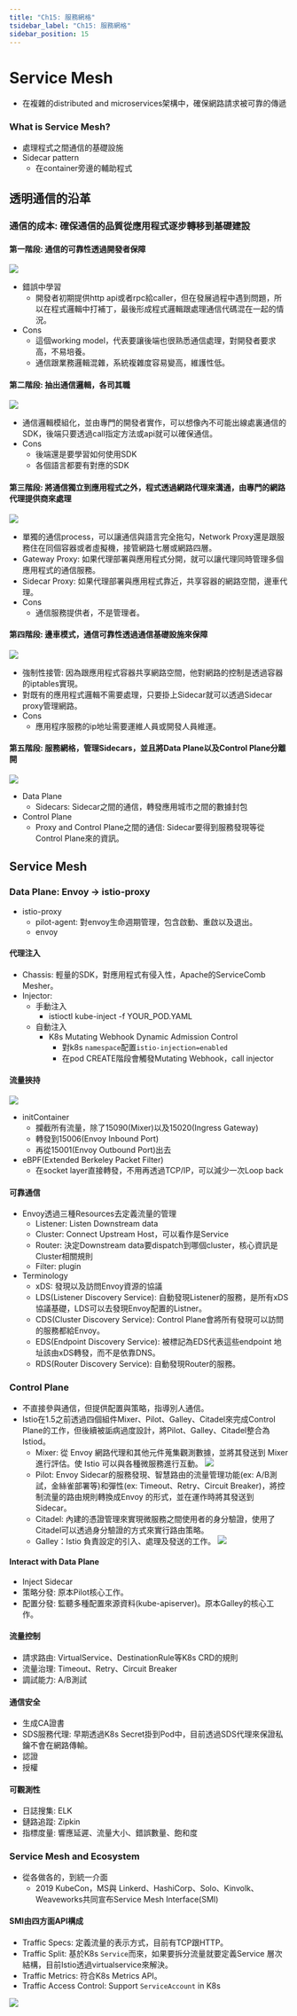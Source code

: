 ```yaml
---
title: "Ch15: 服務網格"
tsidebar_label: "Ch15: 服務網格"
sidebar_position: 15
---
```


# Service Mesh
- 在複雜的distributed and microservices架構中，確保網路請求被可靠的傳遞

### What is Service Mesh?
- 處理程式之間通信的基礎設施
- Sidecar pattern
    - 在container旁邊的輔助程式

## 透明通信的沿革
### 通信的成本: 確保通信的品質從應用程式逐步轉移到基礎建設
#### 第一階段: 通信的可靠性透過開發者保障
![](./ch15/15-1.png)
- 錯誤中學習
    - 開發者初期提供http api或者rpc給caller，但在發展過程中遇到問題，所以在程式邏輯中打補丁，最後形成程式邏輯跟處理通信代碼混在一起的情況。
- Cons
    - 這個working model，代表要讓後端也很熟悉通信處理，對開發者要求高，不易培養。
    - 通信跟業務邏輯混雜，系統複雜度容易變高，維護性低。

#### 第二階段: 抽出通信邏輯，各司其職
![](./ch15/15-2.png)
- 通信邏輯模組化，並由專門的開發者實作，可以想像內不可能出線處裏通信的SDK，後端只要透過call指定方法或api就可以確保通信。
- Cons
    - 後端還是要學習如何使用SDK
    - 各個語言都要有對應的SDK

#### 第三階段: 將通信獨立到應用程式之外，程式透過網路代理來溝通，由專門的網路代理提供商來處理
![](./ch15/15-3.png)
- 單獨的通信process，可以讓通信與語言完全拖勾，Network Proxy還是跟服務住在同個容器或者虛擬機，接管網路七層或網路四層。
- Gateway Proxy: 如果代理部署與應用程式分開，就可以讓代理同時管理多個應用程式的通信服務。
- Sidecar Proxy: 如果代理部署與應用程式靠近，共享容器的網路空間，邊車代理。
- Cons
    - 通信服務提供者，不是管理者。

#### 第四階段: 邊車模式，通信可靠性透過通信基礎設施來保障
![](./ch15/15-4.png)
- 強制性接管: 因為跟應用程式容器共享網路空間，他對網路的控制是透過容器的iptables實現。
- 對既有的應用程式邏輯不需要處理，只要掛上Sidecar就可以透過Sidecar proxy管理網路。
- Cons
    - 應用程序服務的ip地址需要運維人員或開發人員維運。

#### 第五階段: 服務網格，管理Sidecars，並且將Data Plane以及Control Plane分離開
![](./ch15/15-5.png)
- Data Plane
    - Sidecars: Sidecar之間的通信，轉發應用城市之間的數據封包
- Control Plane
    - Proxy and Control Plane之間的通信: Sidecar要得到服務發現等從Control Plane來的資訊。

## Service Mesh
### Data Plane: Envoy -> istio-proxy
- istio-proxy
    - pilot-agent: 對envoy生命週期管理，包含啟動、重啟以及退出。
    - envoy
#### 代理注入
- Chassis: 輕量的SDK，對應用程式有侵入性，Apache的ServiceComb Mesher。
- Injector:
    - 手動注入
        - istioctl kube-inject -f YOUR_POD.YAML
    - 自動注入
        - K8s Mutating Webhook Dynamic Admission Control
            - 對k8s `namespace`配置`istio-injection=enabled`
            - 在pod CREATE階段會觸發Mutating Webhook，call injector

#### 流量挾持
![](./ch15/15-6.png)
- initContainer
    - 攔截所有流量，除了15090(Mixer)以及15020(Ingress Gateway)
    - 轉發到15006(Envoy Inbound Port)
    - 再從15001(Envoy Outbound Port)出去
- eBPF(Extended Berkeley Packet Filter)
    - 在socket layer直接轉發，不用再透過TCP/IP，可以減少一次Loop back

#### 可靠通信
- Envoy透過三種Resources去定義流量的管理
    - Listener: Listen Downstream data
    - Cluster: Connect Upstream Host，可以看作是Service
    - Router: 決定Downstream data要dispatch到哪個cluster，核心資訊是Cluster相關規則
    - Filter: plugin
- Terminology
    - xDS: 發現以及訪問Envoy資源的協議
    - LDS(Listener Discovery Service): 自動發現Listener的服務，是所有xDS協議基礎，LDS可以去發現Envoy配置的Listner。
    - CDS(Cluster Discovery Service): Control Plane會將所有發現可以訪問的服務都給Envoy。
    - EDS(Endpoint Discovery Service): 被標記為EDS代表這些endpoint 地址該由xDS轉發，而不是依靠DNS。
    - RDS(Router Discovery Service): 自動發現Router的服務。

### Control Plane
- 不直接參與通信，但提供配置與策略，指導別人通信。
- Istio在1.5之前透過四個組件Mixer、Pilot、Galley、Citadel來完成Control Plane的工作，但後續被詬病過度設計，將Pilot、Galley、Citadel整合為Istiod。
    - Mixer: 從 Envoy 網路代理和其他元件蒐集觀測數據，並將其發送到 Mixer 進行評估。使 Istio 可以與各種微服務進行互動。
        ![](./ch15/15-7.png)
    - Pilot: Envoy Sidecar的服務發現、智慧路由的流量管理功能(ex: A/B測試，金絲雀部署等)和彈性(ex: Timeout、Retry、Circuit Breaker)，將控制流量的路由規則轉換成Envoy 的形式，並在運作時將其發送到Sidecar。
    - Citadel: 內建的憑證管理來實現微服務之間使用者的身分驗證，使用了 Citadel可以透過身分驗證的方式來實行路由策略。
    - Galley：Istio 負責設定的引入、處理及發送的工作。
        ![](./ch15/15-8.png)

#### Interact with Data Plane
- Inject Sidecar
- 策略分發: 原本Pilot核心工作。
- 配置分發: 監聽多種配置來源資料(kube-apiserver)。原本Galley的核心工作。

#### 流量控制
- 請求路由: VirtualService、DestinationRule等K8s CRD的規則
- 流量治理: Timeout、Retry、Circuit Breaker
- 調試能力: A/B測試

#### 通信安全
- 生成CA證書
- SDS服務代理: 早期透過K8s Secret掛到Pod中，目前透過SDS代理來保證私鑰不會在網路傳輸。
- 認證
- 授權

#### 可觀測性
- 日誌搜集: ELK
- 鏈路追蹤: Zipkin
- 指標度量: 響應延遲、流量大小、錯誤數量、飽和度

### Service Mesh and Ecosystem
- 從各做各的，到統一介面
    - 2019 KubeCon，MS與 Linkerd、HashiCorp、Solo、Kinvolk、Weaveworks共同宣布Service Mesh Interface(SMI)

#### SMI由四方面API構成
- Traffic Specs: 定義流量的表示方式，目前有TCP跟HTTP。
- Traffic Split: 基於K8s `Service`而來，如果要拆分流量就要定義Service 層次結構，目前Istio透過virtualservice來解決。
- Traffic Metrics: 符合K8s Metrics API。
- Traffic Access Control: Support `ServiceAccount` in K8s

![](./ch15/15-9.png)
